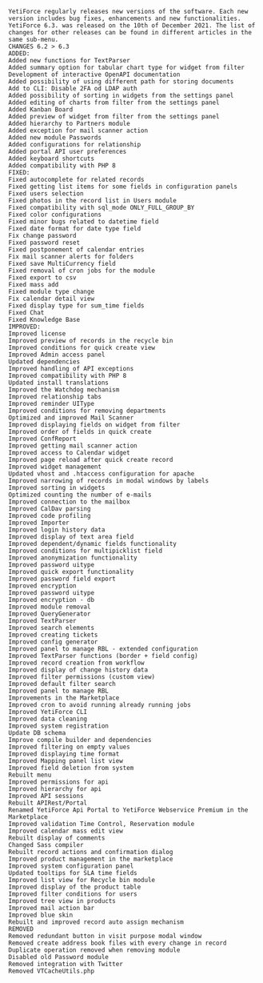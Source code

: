 ```
YetiForce regularly releases new versions of the software. Each new version includes bug fixes, enhancements and new functionalities. YetiForce 6.3. was released on the 10th of December 2021. The list of changes for other releases can be found in different articles in the same sub-menu.
CHANGES 6.2 > 6.3
ADDED:
Added new functions for TextParser
Added summary option for tabular chart type for widget from filter
Development of interactive OpenAPI documentation
Added possibility of using different path for storing documents
Add to CLI: Disable 2FA od LDAP auth
Added possibility of sorting in widgets from the settings panel
Added editing of charts from filter from the settings panel
Added Kanban Board
Added preview of widget from filter from the settings panel
Added hierarchy to Partners module
Added exception for mail scanner action
Added new module Passwords
Added configurations for relationship
Added portal API user preferences
Added keyboard shortcuts
Added compatibility with PHP 8
FIXED:
Fixed autocomplete for related records
Fixed getting list items for some fields in configuration panels
Fixed users selection
Fixed photos in the record list in Users module
Fixed compatibility with sql_mode ONLY_FULL_GROUP_BY
Fixed color configurations
Fixed minor bugs related to datetime field
Fixed date format for date type field
Fix change password
Fixed password reset
Fixed postponement of calendar entries
Fix mail scanner alerts for folders
Fixed save MultiCurrency field
Fixed removal of cron jobs for the module
Fixed export to csv
Fixed mass add
Fixed module type change
Fix calendar detail view
Fixed display type for sum_time fields
Fixed Chat
Fixed Knowledge Base
IMPROVED:
Improved license
Improved preview of records in the recycle bin
Improved conditions for quick create view
Improved Admin access panel
Updated dependencies
Improved handling of API exceptions
Improved compatibility with PHP 8
Updated install translations
Improved the Watchdog mechanism
Improved relationship tabs
Improved reminder UIType
Improved conditions for removing departments
Optimized and improved Mail Scanner
Improved displaying fields on widget from filter
Improved order of fields in quick create
Improved ConfReport
Improved getting mail scanner action
Improved access to Calendar widget
Improved page reload after quick create record
Improved widget management
Updated vhost and .htaccess configuration for apache
Improved narrowing of records in modal windows by labels
Improved sorting in widgets
Optimized counting the number of e-mails
Improved connection to the mailbox
Improved CalDav parsing
Improved code profiling
Improved Importer
Improved login history data
Improved display of text area field
Improved dependent/dynamic fields functionality
Improved conditions for multipicklist field
Improved anonymization functionality
Improved password uitype
Improved quick export functionality
Improved password field export
Improved encryption
Improved password uitype
Improved encryption - db
Improved module removal
Improved QueryGenerator
Improved TextParser
Improved search elements
Improved creating tickets
Improved config generator
Improved panel to manage RBL - extended configuration
Improved TextParser functions (border + field config)
Improved record creation from workflow
Improved display of change history data
Improved filter permissions (custom view)
Improved default filter search
Improved panel to manage RBL
Improvements in the Marketplace
Improved cron to avoid running already running jobs
Improved YetiForce CLI
Improved data cleaning
Improved system registration
Update DB schema
Improve compile builder and dependencies
Improved filtering on empty values
Improved displaying time format
Improved Mapping panel list view
Improved field deletion from system
Rebuilt menu
Improved permissions for api
Improved hierarchy for api
Improved API sessions
Rebuilt APIRest/Portal
Renamed YetiForce Api Portal to YetiForce Webservice Premium in the Marketplace
Improved validation Time Control, Reservation module
Improved calendar mass edit view
Rebuilt display of comments
Changed Sass compiler
Rebuilt record actions and confirmation dialog
Improved product management in the marketplace
Improved system configuration panel
Updated tooltips for SLA time fields
Improved list view for Recycle bin module
Improved display of the product table
Improved filter conditions for users
Improved tree view in products
Improved mail action bar
Improved blue skin
Rebuilt and improved record auto assign mechanism
REMOVED
Removed redundant button in visit purpose modal window
Removed create address book files with every change in record
Duplicate operation removed when removing module
Disabled old Password module
Removed integration with Twitter
Removed VTCacheUtils.php
```